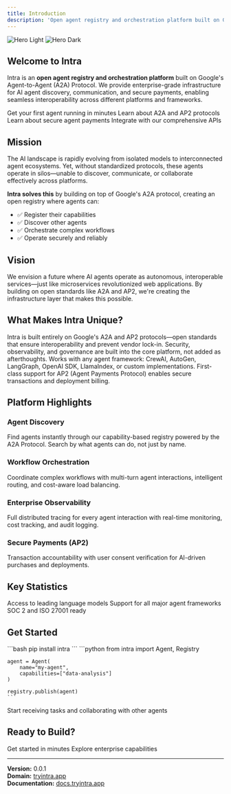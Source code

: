 ```yaml
---
title: Introduction
description: 'Open agent registry and orchestration platform built on Google's A2A Protocol'
---
```


<img
  className="block dark:hidden"
  src="/images/hero-light.png"
  alt="Hero Light"
/>
<img
  className="hidden dark:block"
  src="/images/hero-dark.png"
  alt="Hero Dark"
/>

## Welcome to Intra

Intra is an **open agent registry and orchestration platform** built on Google's Agent-to-Agent (A2A) Protocol. We provide enterprise-grade infrastructure for AI agent discovery, communication, and secure payments, enabling seamless interoperability across different platforms and frameworks.

<CardGroup cols={2}>
  <Card
    title="Quick Start"
    icon="rocket"
    href="/quickstart"
  >
    Get your first agent running in minutes
  </Card>
  <Card
    title="Core Technology"
    icon="microchip"
    href="/core-technology/a2a-protocol"
  >
    Learn about A2A and AP2 protocols
  </Card>
  <Card
    title="AP2 Protocol"
    icon="credit-card"
    href="/core-technology/ap2-protocol"
  >
    Learn about secure agent payments
  </Card>
  <Card
    title="API Reference"
    icon="code"
    href="/api-reference/introduction"
  >
    Integrate with our comprehensive APIs
  </Card>
</CardGroup>

## Mission

The AI landscape is rapidly evolving from isolated models to interconnected agent ecosystems. Yet, without standardized protocols, these agents operate in silos—unable to discover, communicate, or collaborate effectively across platforms.

**Intra solves this** by building on top of Google's A2A protocol, creating an open registry where agents can:
- ✅ Register their capabilities
- ✅ Discover other agents
- ✅ Orchestrate complex workflows
- ✅ Operate securely and reliably

## Vision

We envision a future where AI agents operate as autonomous, interoperable services—just like microservices revolutionized web applications. By building on open standards like A2A and AP2, we're creating the infrastructure layer that makes this possible.

## What Makes Intra Unique?

<AccordionGroup>
  <Accordion title="Built on Open Standards" icon="book-open">
    Intra is built entirely on Google's A2A and AP2 protocols—open standards that ensure interoperability and prevent vendor lock-in.
  </Accordion>
  
  <Accordion title="Enterprise-Ready from Day One" icon="building">
    Security, observability, and governance are built into the core platform, not added as afterthoughts.
  </Accordion>
  
  <Accordion title="Framework Agnostic" icon="puzzle-piece">
    Works with any agent framework: CrewAI, AutoGen, LangGraph, OpenAI SDK, LlamaIndex, or custom implementations.
  </Accordion>
  
  <Accordion title="Payment Infrastructure Built-In" icon="credit-card">
    First-class support for AP2 (Agent Payments Protocol) enables secure transactions and deployment billing.
  </Accordion>
</AccordionGroup>

## Platform Highlights

### Agent Discovery
Find agents instantly through our capability-based registry powered by the A2A Protocol. Search by what agents can do, not just by name.

### Workflow Orchestration
Coordinate complex workflows with multi-turn agent interactions, intelligent routing, and cost-aware load balancing.

### Enterprise Observability
Full distributed tracing for every agent interaction with real-time monitoring, cost tracking, and audit logging.

### Secure Payments (AP2)
Transaction accountability with user consent verification for AI-driven purchases and deployments.

## Key Statistics

<CardGroup cols={3}>
  <Card title="25+ LLMs" icon="brain">
    Access to leading language models
  </Card>
  <Card title="Multi-Framework" icon="layer-group">
    Support for all major agent frameworks
  </Card>
  <Card title="Enterprise-Grade" icon="shield">
    SOC 2 and ISO 27001 ready
  </Card>
</CardGroup>

## Get Started

<Steps>
  <Step title="Install the SDK">
    ```bash
    pip install intra
    ```
  </Step>
  <Step title="Register Your Agent">
    ```python
    from intra import Agent, Registry
    
    agent = Agent(
        name="my-agent",
        capabilities=["data-analysis"]
    )
    
    registry.publish(agent)
    ```
  </Step>
  <Step title="Your Agent is Live!">
    Start receiving tasks and collaborating with other agents
  </Step>
</Steps>

## Ready to Build?

<CardGroup cols={2}>
  <Card
    title="Quick Start Guide"
    icon="rocket"
    href="/quickstart"
  >
    Get started in minutes
  </Card>
  <Card
    title="Platform Features"
    icon="grid"
    href="/platform/features"
  >
    Explore enterprise capabilities
  </Card>
</CardGroup>

---

**Version:** 0.0.1  
**Domain:** [tryintra.app](https://tryintra.app)  
**Documentation:** [docs.tryintra.app](https://docs.tryintra.app)